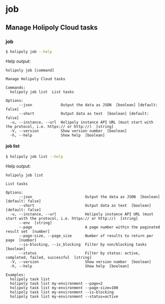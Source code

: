 # job

## Manage Holipoly Cloud tasks

### job

```sh
$ holipoly job --help
```

Help output:

```
holipoly job [command]

Manage Holipoly Cloud tasks

Commands:
  holipoly job list  List tasks

Options:
      --json             Output the data as JSON  [boolean] [default: false]
      --short            Output data as text  [boolean] [default: false]
  -u, --instance, --url  Holipoly instance API URL (must start with the protocol, i.e. https:// or http://)  [string]
  -V, --version          Show version number  [boolean]
  -h, --help             Show help  [boolean]
```

#### job list

```sh
$ holipoly job list --help
```

Help output:

```
holipoly job list

List tasks

Options:
      --json                        Output the data as JSON  [boolean] [default: false]
      --short                       Output data as text  [boolean] [default: false]
  -u, --instance, --url             Holipoly instance API URL (must start with the protocol, i.e. https:// or http://)  [string]
      --env  [string]
      --page                        A page number within the paginated result set  [number]
      --page-size, --page_size      Number of results to return per page  [number]
      --is-blocking, --is_blocking  Filter by non/blocking tasks  [boolean]
      --status                      Filter by status: active, completed, failed, successful  [string]
  -V, --version                     Show version number  [boolean]
  -h, --help                        Show help  [boolean]

Examples:
  holipoly task list
  holipoly task list my-environment --page=2
  holipoly task list my-environment --page-size=100
  holipoly task list my-environment --is-blocking
  holipoly task list my-environment --status=active
```
